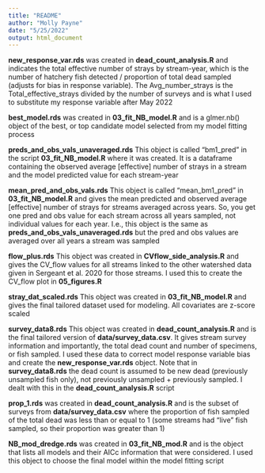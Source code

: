 ```yaml
---
title: "README"
author: "Molly Payne"
date: "5/25/2022"
output: html_document
---
```


**new_response_var.rds** was created in **dead_count_analysis.R** and indicates the total effective number of strays by stream-year, which is the number of hatchery fish detected / proportion of total dead sampled (adjusts for bias in response variable). The Avg_number_strays is the Total_effective_strays divided by the number of surveys and is what I used to substitute my response variable after May 2022 <br>

**best_model.rds** was created in **03_fit_NB_model.R** and is a glmer.nb() object of the best, or top candidate model selected from my model fitting process <br>

**preds_and_obs_vals_unaveraged.rds** This object is called "bm1_pred" in the script **03_fit_NB_model.R** where it was created. It is a dataframe containing the observed average [effective] number of strays in a stream and the model predicted value for each stream-year <br>

**mean_pred_and_obs_vals.rds** This object is called "mean_bm1_pred" in **03_fit_NB_model.R** and gives the mean predicted and observed average [effective] number of strays for streams averaged across years. So, you get one pred and obs value for each stream across all years sampled, not individual values for each year. I.e., this object is the same as **preds_and_obs_vals_unaveraged.rds** but the pred and obs values are averaged over all years a stream was sampled <br>

**flow_plus.rds** This object was created in **CVflow_side_analysis.R** and gives the CV_flow values for all streams linked to the other watershed data given in Sergeant et al. 2020 for those streams. I used this to create the CV_flow plot in **05_figures.R** <br>

**stray_dat_scaled.rds** This object was created in **03_fit_NB_model.R** and gives the final tailored dataset used for modeling. All covariates are z-score scaled <br>

**survey_data8.rds** This object was created in **dead_count_analysis.R** and is the final tailored version of **data/survey_data.csv**. It gives stream survey information and importantly, the total dead count and number of specimens, or fish sampled. I used these data to correct model response variable bias and create the **new_response_var.rds** object. Note that in **survey_data8.rds** the dead count is assumed to be new dead (previously unsampled fish only), not previously unsampled + previously sampled. I dealt with this in the **dead_count_analysis.R** script <br>

**prop_1.rds** was created in **dead_count_analysis.R** and is the subset of surveys from **data/survey_data.csv** where the proportion of fish sampled of the total dead was less than or equal to 1 (some streams had "live" fish sampled, so their proportion was greater than 1) <br>

**NB_mod_dredge.rds** was created in **03_fit_NB_mod.R** and is the object that lists all models and their AICc information that were considered. I used this object to choose the final model within the model fitting script <br>
